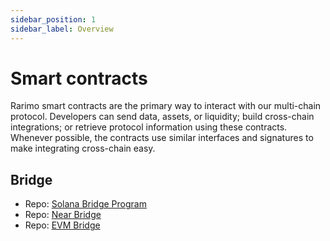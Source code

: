 ```yaml
---
sidebar_position: 1
sidebar_label: Overview
---
```


# Smart contracts

Rarimo smart contracts are the primary way to interact with our multi-chain protocol.
Developers can send data, assets, or liquidity; build cross-chain integrations; or retrieve protocol information using these contracts.
Whenever possible, the contracts use similar interfaces and signatures to make integrating cross-chain easy.

## Bridge

- Repo: [Solana Bridge Program](https://github.com/rarimo/solana-bridge-program)
- Repo: [Near Bridge](https://github.com/rarimo/near-contracts)
- Repo: [EVM Bridge](https://github.com/rarimo/evm-bridge-contracts)
